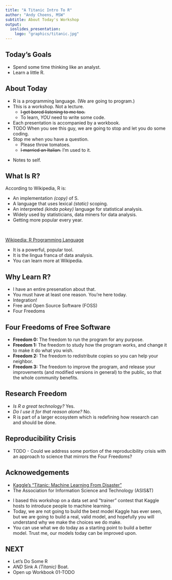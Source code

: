 ```yaml
---
title: "A Titanic Intro To R"
author: "Andy Choens, MSW"
subtitle: About Today's Workshop
output:
  ioslides_presentation:
    logo: "graphics/titanic.jpg"
---
```


## Today's Goals

- Spend some time thinking like an analyst.
- Learn a little R.

## About Today

- R is a programming language. (We are going to program.)
- This is a workshop. Not a lecture.
    - ~~I get bored listening to me too.~~
    - To learn, *YOU* need to write some code.
- Each presentation is accompanied by a workbook.
- TODO When you see this guy, we are going to stop and let you do some coding.
- Stop me when you have a question.
    - Please throw tomatoes.
    - ~~I married an Italian.~~ I'm used to it.

<div class="notes">

- Notes to self.

</div>

## What Is R?

According to Wikipedia, R is:

- An implementation *(copy)* of S.
- A language that uses lexical *(static)* scoping.
- An interpreted *(kinda pokey)* language for statistical analysis.
- Widely used by statisticians, data miners for data analysis.
- Getting more popular every year.

<br/>

[Wikipedia: R Programming Language](https://en.wikipedia.org/wiki/R_%28programming_language%29)


<div class="notes">

- It is a powerful, popular tool.
- It is the lingua franca of data analysis.
- You can learn more at Wikipedia.

</div>

## Why Learn R?

- I have an entire presenation about that.
- You must have at least one reason. You're here today.
- Integration!
- Free and Open Source Software (FOSS)
- Four Freedoms

## Four Freedoms of Free Software

- **Freedom 0:** The freedom to run the program for any purpose.
- **Freedom 1:** The freedom to study how the program works, and change it to make it do what you wish.
- **Freedom 2:** The freedom to redistribute copies so you can help your neighbor.
- **Freedom 3:** The freedom to improve the program, and release your improvements (and modified versions in general) to the public, so that the whole community benefits.

## Research Freedom

- *Is R a great technology?* Yes.
- *Do I use it for that reason alone?* No.
- R is part of a larger ecosystem which is redefining how research can
  and should be done.

## Reproducibility Crisis

- TODO - Could we address some portion of the reproducibility crisis
  with an approach to science that mirrors the Four Freedoms?

## Acknowedgements

- [Kaggle's "Titanic: Machine Learning From Disaster"](http://www.kaggle.com/c/titanic-gettingStarted)
- The Association for Information Science and Technology (ASIS&T)

<div class="notes">

- I based this workshop on a data set and "trainer" contest that
  Kaggle hosts to introduce people to machine learning.
- Today, we are not going to build the best model Kaggle has ever
  seen, but we are going to build a real, valid model, and hopefully
  you will understand why we make the choices we do make.
- You can use what we do today as a starting point to build a better
  model. Trust me, our models today can be improved upon.

</div>
 
## NEXT

- Let's Do Some R
- *AND* Sink A *(Titanic)* Boat.
- Open up Workbook 01-TODO
